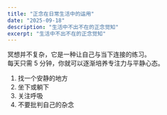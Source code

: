 ```yaml
---
title: "正念在日常生活中的运用"
date: "2025-09-18"
description: "生活中不出不在的正念觉知"
excerpt: "生活中不出不在的正念觉知"
---
```


冥想并不复杂，它是一种让自己与当下连接的练习。  
每天只需 5 分钟，你就可以逐渐培养专注力与平静心态。  

1. 找一个安静的地方  
2. 坐下或躺下  
3. 关注呼吸  
4. 不要批判自己的杂念  

